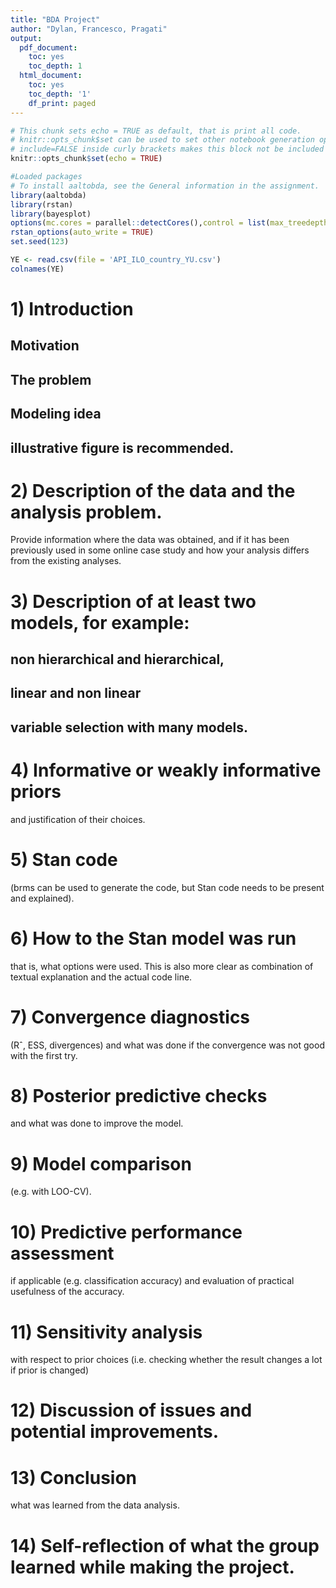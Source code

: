 ```yaml
---
title: "BDA Project"
author: "Dylan, Francesco, Pragati"
output:
  pdf_document:
    toc: yes
    toc_depth: 1
  html_document:
    toc: yes
    toc_depth: '1'
    df_print: paged
---
```




```r
# This chunk sets echo = TRUE as default, that is print all code.
# knitr::opts_chunk$set can be used to set other notebook generation options, too.
# include=FALSE inside curly brackets makes this block not be included in the pdf
knitr::opts_chunk$set(echo = TRUE)
```


```r
#Loaded packages
# To install aaltobda, see the General information in the assignment.
library(aaltobda)
library(rstan)
library(bayesplot)
options(mc.cores = parallel::detectCores(),control = list(max_treedepth = 11))
rstan_options(auto_write = TRUE)
set.seed(123)

```

```r
YE <- read.csv(file = 'API_ILO_country_YU.csv')
colnames(YE)
```

# 1) Introduction

## Motivation
## The problem
## Modeling idea

## illustrative figure is recommended.

# 2) Description of the data and the analysis problem. 

Provide information where the data was obtained, and if it has been previously used in some online case study and how your analysis differs from the existing analyses.

# 3) Description of at least two models, for example:

## non hierarchical and hierarchical,

## linear and non linear
## variable selection with many models.

# 4) Informative or weakly informative priors
and justification of their choices.

# 5) Stan code 
(brms can be used to generate the code, but Stan code needs to be present and explained).

# 6) How to the Stan model was run

that is, what options were used. This is also more clear as combination of textual explanation and the actual code line.

# 7) Convergence diagnostics 

(Rˆ, ESS, divergences) and what was done if the convergence was not good with the first try.

# 8) Posterior predictive checks

and what was done to improve the model.

# 9) Model comparison 
(e.g. with LOO-CV).

# 10) Predictive performance assessment 

if applicable (e.g. classification accuracy) and evaluation of practical usefulness of the accuracy.

# 11) Sensitivity analysis 

with respect to prior choices (i.e. checking whether the result changes a lot if prior is changed)

# 12) Discussion of issues and potential improvements.

# 13) Conclusion 

what was learned from the data analysis.

# 14) Self-reflection of what the group learned while making the project.


